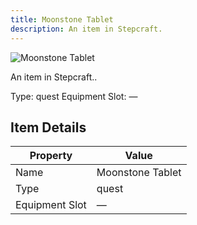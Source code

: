 ```yaml
---
title: Moonstone Tablet
description: An item in Stepcraft.
---
```


<div className="flex items-start gap-6 mb-8">
  <div className="flex-shrink-0">
    <img src="/assets/quest_items/moonstone_tablet.png" alt="Moonstone Tablet" className="w-24 h-24 border rounded-lg" />
  </div>
  <div className="flex-1">
    <div className="space-y-2">
      <p className="text-lg text-muted-foreground">An item in Stepcraft..</p>
      <div className="flex flex-wrap gap-4 text-sm">
        <span className="px-2 py-1 bg-green-100 dark:bg-green-900 rounded-md">
          Type: quest
        </span>
        <span className="px-2 py-1 bg-purple-100 dark:bg-purple-900 rounded-md">
          Equipment Slot: —
        </span>
      </div>
    </div>
  </div>
</div>

## Item Details
| Property | Value |
|----------|-------|
| Name | Moonstone Tablet |
| Type | quest |
| Equipment Slot | — |

